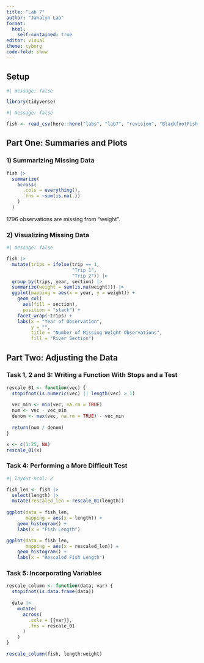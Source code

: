 ```yaml
---
title: "Lab 7"
author: "Janalyn Lao"
format:
  html: 
    self-contained: true
editor: visual
theme: cyborg
code-fold: show
---
```


## Setup

```r
#| message: false

library(tidyverse)

```

```r
#| message: false

fish <- read_csv(here::here("labs", "lab7", "revision", "BlackfootFish.csv"))

```

## **Part One: Summaries and Plots**

### 1) Summarizing Missing Data

```r

fish |> 
  summarize(
    across(
      .cols = everything(),
      .fns = ~sum(is.na(.))
    )
  )

```

1796 observations are missing from "weight".

### 2) **Visualizing Missing Data**

```r
#| message: false

fish |> 
  mutate(trips = ifelse(trip == 1,
                        "Trip 1",
                        "Trip 2")) |> 
  group_by(trips, year, section) |> 
  summarize(weight = sum(is.na(weight))) |> 
  ggplot(mapping = aes(x = year, y = weight)) +
    geom_col(
      aes(fill = section),
      position = "stack") +
    facet_wrap(~trips) +
    labs(x = "Year of Observation",
         y = "",
         title = "Number of Missing Weight Observations",
         fill = "River Section")

```

## **Part Two: Adjusting the Data**

### Task 1, 2 and 3: Writing a Function With Stops and a Test

```r

rescale_01 <- function(vec) {
  stopifnot(is.numeric(vec) || length(vec) > 1)
  
  vec_min <- min(vec, na.rm = TRUE)
  num <- vec - vec_min
  denom <- max(vec, na.rm = TRUE) - vec_min
  
  return(num / denom)
}

x <- c(1:25, NA)
rescale_01(x)

```

### Task 4: Performing a More Difficult Test

```r
#| layout-ncol: 2

fish_len <- fish |> 
  select(length) |> 
  mutate(rescaled_len = rescale_01(length))
  
ggplot(data = fish_len,
       mapping = aes(x = length)) +
    geom_histogram() +
    labs(x = "Fish Length")

ggplot(data = fish_len,
       mapping = aes(x = rescaled_len)) +
    geom_histogram() +
    labs(x = "Rescaled Fish Length")

```

### Task 5: Incorporating Variables

```r

rescale_column <- function(data, var) {
  stopifnot(is.data.frame(data))
  
  data |> 
    mutate(
      across(
        .cols = {{var}},
        .fns = rescale_01
      )
    )
}

rescale_column(fish, length:weight)

```
